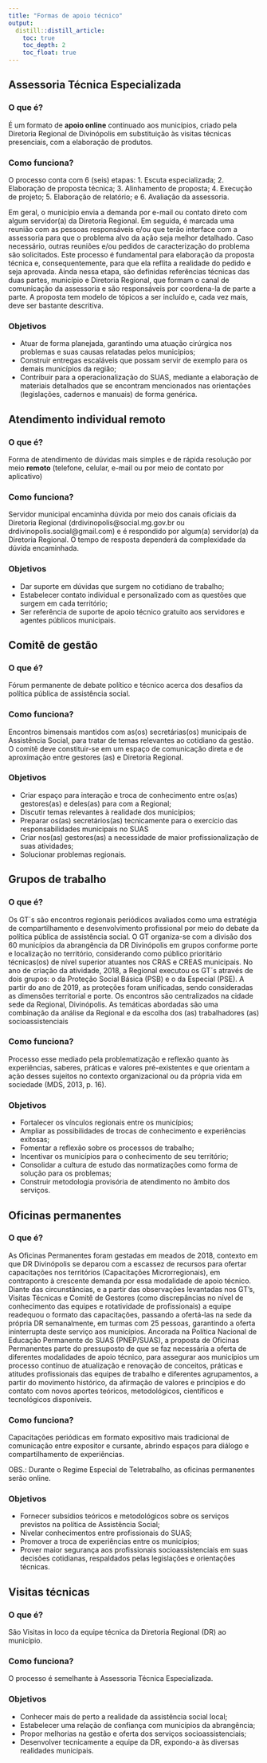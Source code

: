 ```yaml
---
title: "Formas de apoio técnico"
output:
  distill::distill_article:
    toc: true
    toc_depth: 2
    toc_float: true
---
```


## Assessoria Técnica Especializada
### O que é?
É um formato de **apoio online** continuado aos municípios, criado pela Diretoria Regional de Divinópolis em substituição às visitas técnicas presenciais, com a elaboração de produtos. 


### Como funciona?
O processo conta com 6 (seis) etapas: 
1. Escuta especializada; 
2. Elaboração de proposta técnica; 
3. Alinhamento de proposta; 
4. Execução de projeto; 
5. Elaboração de relatório; e 
6. Avaliação da assessoria. 

Em geral, o município envia a demanda por e-mail ou contato direto com algum servidor(a) da Diretoria Regional. Em seguida, é marcada uma reunião com as pessoas responsáveis e/ou que terão interface com a assessoria para que o problema alvo da ação seja melhor detalhado. Caso necessário, outras reuniões e/ou pedidos de caracterização do problema são solicitados. Este processo é fundamental para elaboração da proposta técnica e, consequentemente, para que ela reflita a realidade do pedido e seja aprovada. Ainda nessa etapa, são definidas referências técnicas das duas partes, município e Diretoria Regional, que formam o canal de comunicação da assessoria e são responsáveis por coordena-la de parte a parte. A proposta tem modelo de tópicos a ser incluído e, cada vez mais, deve ser bastante descritiva.

### Objetivos
* Atuar de forma planejada, garantindo uma atuação cirúrgica nos problemas e suas causas relatadas pelos municípios;
* Construir entregas escaláveis que possam servir de exemplo para os demais municípios da região;
* Contribuir para a operacionalização do SUAS, mediante a elaboração de materiais detalhados que se encontram mencionados nas orientações (legislações, cadernos e manuais) de forma genérica.

## Atendimento individual remoto
### O que é?
Forma de atendimento de dúvidas mais simples e de rápida resolução por meio **remoto** (telefone, celular, e-mail ou por meio de contato por aplicativo)

### Como funciona?
Servidor municipal encaminha dúvida por meio dos canais oficiais da Diretoria Regional (drdivinopolis@social.mg.gov.br ou drdivinopolis.social@gmail.com) e é respondido por algum(a) servidor(a) da Diretoria Regional. O tempo de resposta dependerá da complexidade da dúvida encaminhada.

### Objetivos
* Dar suporte em dúvidas que surgem no cotidiano de trabalho;
* Estabelecer contato individual e personalizado com as questões que surgem em cada território;
* Ser referência de suporte de apoio técnico gratuito aos servidores e agentes públicos municipais.


## Comitê de gestão
### O que é?
Fórum permanente de debate político e técnico acerca dos desafios da política pública de assistência social.

### Como funciona?
Encontros bimensais mantidos com as(os) secretárias(os) municipais de Assistência Social, para tratar de temas relevantes ao cotidiano da gestão. O comitê deve constituir-se em um espaço de comunicação direta e de aproximação entre gestores (as) e Diretoria Regional.

### Objetivos
* Criar espaço para interação e troca de conhecimento entre os(as) gestores(as) e deles(as) para com a Regional; 
* Discutir temas relevantes à realidade dos municípios; 
* Preparar os(as) secretários(as) tecnicamente para o exercício das responsabilidades municipais no SUAS 
* Criar nos(as) gestores(as) a necessidade de maior profissionalização de suas atividades;
* Solucionar problemas regionais.



## Grupos de trabalho
### O que é?
Os  GT´s  são encontros regionais periódicos avaliados como uma estratégia de compartilhamento e desenvolvimento profissional por meio do debate da política pública de assistência social. O GT organiza-se com a divisão dos 60 municípios da abrangência da DR Divinópolis em grupos conforme porte e localização no território, considerando como público prioritário técnicas(os) de nível superior atuantes nos CRAS e CREAS municipais. 
No ano de criação da atividade, 2018, a Regional executou os GT´s através de dois grupos: o da Proteção Social Básica (PSB) e o da Especial (PSE). A partir do ano de 2019, as proteções foram unificadas, sendo consideradas as dimensões territorial e porte. 
Os encontros são centralizados na cidade sede da Regional,  Divinópolis.  As temáticas abordadas são uma combinação da análise da Regional e da escolha dos (as) trabalhadores (as) socioassistenciais

### Como funciona?
Processo esse mediado pela problematização e reflexão quanto às experiências, saberes, práticas e valores pré-existentes e que orientam a ação desses sujeitos no contexto organizacional ou da própria vida em sociedade (MDS, 2013, p. 16).

### Objetivos
* Fortalecer os vínculos regionais entre os municípios; 
* Ampliar as possibilidades de trocas de conhecimento e experiências exitosas; 
* Fomentar a reflexão sobre os processos de trabalho; 
* Incentivar os municípios para o conhecimento de seu território; 
* Consolidar a cultura de estudo das normatizações como forma de solução para os problemas; 
* Construir metodologia provisória de atendimento no âmbito dos serviços.




## Oficinas permanentes
### O que é?
As Oficinas Permanentes foram gestadas em meados de 2018, contexto em que DR Divinópolis se deparou com a escassez de recursos para ofertar capacitações nos territórios (Capacitações Microrregionais), em contraponto à crescente demanda por essa modalidade de apoio técnico. Diante das circunstâncias, e a partir das observações levantadas nos GT’s, Visitas Técnicas e Comitê de Gestores (como discrepâncias no nível de conhecimento das equipes e rotatividade de profissionais) a equipe readequou o formato das capacitações, passando a ofertá-las na sede da própria DR semanalmente, em turmas com 25 pessoas, garantindo a oferta ininterrupta deste serviço aos municípios.
Ancorada na Política Nacional de Educação Permanente do SUAS (PNEP/SUAS), a proposta de Oficinas Permanentes parte do pressuposto de que se faz necessária  a oferta de diferentes modalidades de apoio técnico, para assegurar aos municípios um processo contínuo de atualização e renovação de conceitos, práticas e atitudes profissionais das equipes de trabalho e diferentes agrupamentos, a partir do movimento histórico, da afirmação de valores e princípios e do contato com novos aportes teóricos, metodológicos, científicos e tecnológicos disponíveis.


### Como funciona?
Capacitações periódicas em formato expositivo mais tradicional de comunicação entre expositor e cursante, abrindo espaços para diálogo e compartilhamento de experiências.

OBS.: Durante o Regime Especial de Teletrabalho, as oficinas permanentes serão online.

### Objetivos
* Fornecer subsídios teóricos e metodológicos sobre os serviços previstos na política de Assistência Social;
* Nivelar conhecimentos entre profissionais do SUAS;
* Promover a troca de experiências entre os municípios;
* Prover maior segurança aos profissionais socioassistenciais em suas decisões cotidianas, respaldados pelas legislações e orientações técnicas.


## Visitas técnicas
### O que é?
São Visitas in loco da equipe técnica da Diretoria Regional (DR) ao município.

### Como funciona?
O processo é semelhante à Assessoria Técnica Especializada.

### Objetivos
* Conhecer mais de perto a realidade da assistência social local; 
* Estabelecer uma relação de confiança com municípios da abrangência; 
* Propor melhorias na gestão e oferta dos serviços socioassistenciais; 
* Desenvolver tecnicamente a equipe da DR, expondo-a às diversas realidades municipais.



